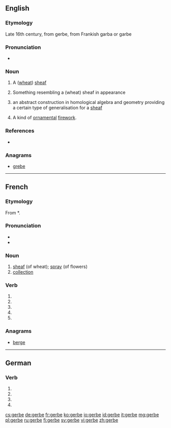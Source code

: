 {{also|gerbé}}
==English==

===Etymology===
Late 16th century, from {{etyl|fr|en}} gerbe, from Frankish garba or garbe

===Pronunciation===
* {{IPA|/dʒɜːb/}}

===Noun===
{{en-noun}}
{{wikipedia}}

# {{cx|now|_|obsolete|lang=en}} A ([[wheat]]) [[sheaf]]
# Something resembling a (wheat) sheaf in appearance
# {{cx|mathematics|lang=en}} an abstract construction in homological algebra and geometry providing a certain type of generalisation for a [[sheaf]]
# {{cx|pyrotechnics|lang=en}} A kind of [[ornamental]] [[firework]].
#: {{rfquotek|Farrow}}

===References===
* {{R:OED}}

===Anagrams===
* [[grebe#English|grebe]]

----

==French==

===Etymology===
From {{etyl|frk|fr}} *{{term||garba}}.

===Pronunciation===
* {{IPA|/ʒɛʁb/|lang=fr}}
* {{audio|Fr-gerbe.ogg|Audio}}

===Noun===
{{fr-noun|f}}

# [[sheaf]] (of wheat); [[spray]] (of flowers)
# [[collection]]

===Verb===
{{fr-verb-form}}

# {{conjugation of|gerber||1|s|pres|ind|lang=fr}}
# {{conjugation of|gerber||3|s|pres|ind|lang=fr}}
# {{conjugation of|gerber||1|s|pres|sub|lang=fr}}
# {{conjugation of|gerber||3|s|pres|sub|lang=fr}}
# {{conjugation of|gerber||2|s|imp|lang=fr}}

===Anagrams===
* [[berge#French|berge]]

----

==German==

===Verb===
{{head|de}}

# {{de-verb form of|gerben|1|s|g}}
# {{de-verb form of|gerben|1|s|k1}}
# {{de-verb form of|gerben|3|s|k1}}
# {{de-verb form of|gerben|i|s}}

[[cs:gerbe]]
[[de:gerbe]]
[[fr:gerbe]]
[[ko:gerbe]]
[[io:gerbe]]
[[id:gerbe]]
[[it:gerbe]]
[[mg:gerbe]]
[[pl:gerbe]]
[[ru:gerbe]]
[[fi:gerbe]]
[[sv:gerbe]]
[[vi:gerbe]]
[[zh:gerbe]]